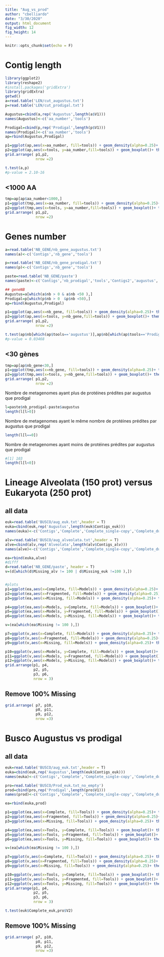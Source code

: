 ```yaml
---
title: "Aug_vs_prod"
author: "cbelliardo"
date: "3/30/2020"
output: html_document
fig_width: 12
fig_height: 14 
---
```


```r
knitr::opts_chunk$set(echo = F)
```
# Contig length

```r
library(ggplot2)
library(reshape2)
#install.packages('gridExtra')
library(gridExtra)
getwd()
a=read.table('LEN/cut_augustus.txt')
p=read.table('LEN/cut_prodigal.txt')

Augustus=cbind(a,rep('Augustus',length(a$V1)))
names(Augustus)<-c('aa_number','tools')

Prodigal=cbind(p,rep('Prodigal',length(p$V1)))
names(Prodigal)<-c('aa_number','tools')
ap=rbind(Augustus,Prodigal)

p1=ggplot(ap,aes(x=aa_number, fill=tools)) + geom_density(alpha=0.25)+ theme_classic() 
p2=ggplot(ap,aes(x=tools, y=aa_number,fill=tools)) + geom_boxplot()+ theme_classic()+ guides(fill=FALSE)+theme(axis.title.x=element_blank())
grid.arrange( p1,p2,
              nrow =2)
```
```r
t.test(a,p)
#p-value = 2.10-16
```

## <1000 AA

```r
tmp=ap[ap$aa_number<1000,]
p1=ggplot(tmp,aes(x=aa_number, fill=tools)) + geom_density(alpha=0.25)+ theme_classic() 
p2=ggplot(tmp,aes(x=tools, y=aa_number,fill=tools)) + geom_boxplot()+ theme_classic()+ guides(fill=FALSE)+theme(axis.title.x=element_blank())
grid.arrange( p1,p2,
              nrow =2)
```

# Genes number

```r
a=read.table('NB_GENE/nb_gene_augustus.txt')
names(a)<-c('Contigs','nb_gene','tools')

p=read.table('NB_GENE/nb_gene_prodigal.txt')
names(p)<-c('Contigs','nb_gene','tools')

paste=read.table('NB_GENE/paste')
names(paste)<-c('Contigs','nb_prodigal','tools','Contigs2','augustus','tools2')

## geneNB
Augustus=a[which(a$nb > 0 & a$nb <50 ),]
Prodigal=p[which(p$nb > 0  &p$nb <50),]
ap=rbind(Augustus,Prodigal)

p1=ggplot(ap,aes(x=nb_gene, fill=tools)) + geom_density(alpha=0.25)+ theme_classic()
p2=ggplot(ap,aes(x=tools, y=nb_gene,fill=tools)) + geom_boxplot()+ theme_classic()+ guides(fill=FALSE)+theme(axis.title.x=element_blank())
grid.arrange( p1,p2,
              nrow =2)
```
```r
t.test(ap$nb[which(ap$tools=='augustus')],ap$nb[which(ap$tools=='Prodigal')])
#p-value = 0.03468
```
## <30 gènes 

```r
tmp=ap[ap$nb_gene<30,]
p1=ggplot(tmp,aes(x=nb_gene, fill=tools)) + geom_density(alpha=0.25)+ theme_classic() 
p2=ggplot(tmp,aes(x=tools, y=nb_gene,fill=tools)) + geom_boxplot()+ theme_classic()+ guides(fill=FALSE)+theme(axis.title.x=element_blank())
grid.arrange( p1,p2,
              nrow =2)
```

Nombre de metagenomes ayant plus de protéines prédites par augustus que prodigal 
```r
l=paste$nb_prodigal-paste$augustus
length(l[l>0])

```
Nombre de metagenomes ayant le même nombre de protéines prédites par augustus que prodigal 
```r
length(l[l==0])
```
Nombre de metagenomes ayant moins de protéines prédites par augustus que prodigal 
```r
#[1] 103
length(l[l<0])
```


# Lineage Alveolata (150 prot) versus Eukaryota (250 prot)
## all data

```r

euk=read.table('BUSCO/aug_euk.txt',header = T)
euka=cbind(euk,rep('Augustus',length(euk$Contigs_euk)))
names(euka)<-c('Contigs','Complete','Complete_single-copy','Complete_duplicated', 'Fragmented', 'Missing', 'Total','Models')

alv=read.table('BUSCO/aug_alveolata.txt',header = T)
alve=cbind(alv,rep('Alveolata',length(alv$Contigs_alv)))
names(alve)<-c('Contigs','Complete','Complete_single-copy','Complete_duplicated', 'Fragmented', 'Missing', 'Total','Models')

ea=rbind(euka,alve)
#difff
d=read.table('NB_GENE/paste', header = T)
v=(d[which(d$Missing_alv != 100 | d$Missing_euk !=100 ),])


#plots
p1=ggplot(ea,aes(x=Complete, fill=Models)) + geom_density(alpha=0.25)+ theme_classic()+ guides(fill=FALSE)+theme(axis.title.x=element_blank())
p2=ggplot(ea,aes(x=Fragmented, fill=Models)) + geom_density(alpha=0.25)+ theme_classic()+ guides(fill=FALSE)
p3=ggplot(ea,aes(x=Missing, fill=Models)) + geom_density(alpha=0.25)+ theme_classic()+ guides(fill=FALSE)

p4=ggplot(ea,aes(x=Models, y=Complete, fill=Models)) + geom_boxplot()+ theme_classic()+ guides(fill=FALSE)+theme(axis.title.x=element_blank())
p5=ggplot(ea,aes(x=Models, y=Fragmented, fill=Models)) + geom_boxplot()+ theme_classic()+ guides(fill=FALSE)+theme(axis.title.x=element_blank())
p6=ggplot(ea,aes(x=Models, y=Missing, fill=Models)) + geom_boxplot()+ theme_classic()+ guides(fill=FALSE)+theme(axis.title.x=element_blank())

v=(ea[which(ea$Missing != 100 ),])

p7=ggplot(v,aes(x=Complete, fill=Models)) + geom_density(alpha=0.25)+ theme_classic()+ guides(fill=FALSE)+theme(axis.title.x=element_blank())
p8=ggplot(v,aes(x=Fragmented, fill=Models)) + geom_density(alpha=0.25)+ theme_classic()+ guides(fill=FALSE)
p9=ggplot(v,aes(x=Missing, fill=Models)) + geom_density(alpha=0.25)+ theme_classic()+ guides(fill=FALSE)

p10=ggplot(v,aes(x=Models, y=Complete, fill=Models)) + geom_boxplot()+ theme_classic()+ guides(fill=FALSE)+theme(axis.title.x=element_blank())
p11=ggplot(v,aes(x=Models, y=Fragmented, fill=Models)) + geom_boxplot()+ theme_classic()+ guides(fill=FALSE)+theme(axis.title.x=element_blank())
p12=ggplot(v,aes(x=Models, y=Missing, fill=Models)) + geom_boxplot()+ theme_classic()+ guides(fill=FALSE)+theme(axis.title.x=element_blank())
grid.arrange(p1, p4,
             p2, p5,
             p3, p6,
             nrow = 3)
```

## Remove 100% Missing

```r
grid.arrange( p7, p10,
              p8, p11,
              p9, p12,
              nrow =3)
```

# Busco Augustus vs prodigal 
## all data

```r
euk=read.table('BUSCO/aug_euk.txt',header = T)
euka=cbind(euk,rep('Augustus',length(euk$Contigs_euk)))
names(euka)<-c('Contigs','Complete','Complete_single-copy','Complete_duplicated', 'Fragmented', 'Missing', 'Total','Tools')

pro=read.table('BUSCO/Prod_euk.txt_no_empty')
prod=cbind(pro,rep('Prodigal',length(pro$V1)))
names(prod)<-c('Contigs','Complete','Complete_single-copy','Complete_duplicated', 'Fragmented', 'Missing', 'Total','Tools')

ea=rbind(euka,prod)

p1=ggplot(ea,aes(x=Complete, fill=Tools)) + geom_density(alpha=0.25)+ theme_classic()+ guides(fill=FALSE)
p2=ggplot(ea,aes(x=Fragmented, fill=Tools)) + geom_density(alpha=0.25)+ theme_classic()+ guides(fill=FALSE)+theme(axis.title.x=element_blank())
p3=ggplot(ea,aes(x=Missing, fill=Tools)) + geom_density(alpha=0.25)+ theme_classic()+ guides(fill=FALSE)

p4=ggplot(ea,aes(x=Tools, y=Complete, fill=Tools)) + geom_boxplot()+ theme_classic()
p5=ggplot(ea,aes(x=Tools, y=Fragmented, fill=Tools)) + geom_boxplot()+ theme_classic()+ guides(fill=FALSE)+theme(axis.title.x=element_blank())
p6=ggplot(ea,aes(x=Tools, y=Missing, fill=Tools)) + geom_boxplot()+ theme_classic()+ guides(fill=FALSE)+theme(axis.title.x=element_blank())

v=(ea[which(ea$Missing != 100 ),])

p7=ggplot(v,aes(x=Complete, fill=Tools)) + geom_density(alpha=0.25)+ theme_classic()+ guides(fill=FALSE)+theme(axis.title.x=element_blank())
p8=ggplot(v,aes(x=Fragmented, fill=Tools)) + geom_density(alpha=0.25)+ theme_classic()+ guides(fill=FALSE)
p9=ggplot(v,aes(x=Missing, fill=Tools)) + geom_density(alpha=0.25)+ theme_classic()+ guides(fill=FALSE)

p10=ggplot(v,aes(x=Tools, y=Complete, fill=Tools)) + geom_boxplot()+ theme_classic()+ guides(fill=FALSE)+theme(axis.title.x=element_blank())
p11=ggplot(v,aes(x=Tools, y=Fragmented, fill=Tools)) + geom_boxplot()+ theme_classic()+ guides(fill=FALSE)+theme(axis.title.x=element_blank())
p12=ggplot(v,aes(x=Tools, y=Missing, fill=Tools)) + geom_boxplot()+ theme_classic()+ guides(fill=FALSE)+theme(axis.title.x=element_blank())
grid.arrange(p1, p4,
             p2, p5,
             p3, p6,
             nrow = 3)
```

```r
t.test(euk$Complete_euk,pro$V2)
```

## Remove 100% Missing
```r
grid.arrange( p7, p10,
              p8, p11,
              p9, p12,
              nrow =3)
```